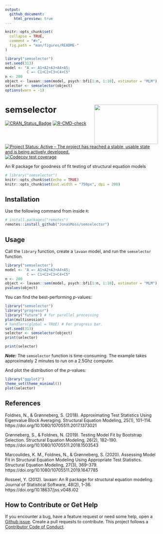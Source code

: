 ```yaml
---
output:
  github_document:
    html_preview: true
---
```


<!-- README.md is generated from README.Rmd. Please edit that file -->

```r
knitr::opts_chunk$set(
  collapse = TRUE,
  comment = "#>",
  fig.path = "man/figures/README-"
)
```

```r
library("semselector")
set.seed(313)
model <- "A =~ A1+A2+A3+A4+A5;
          C =~ C1+C2+C3+C4+C5"
n <- 200
object <- lavaan::sem(model, psych::bfi[1:n, 1:10], estimator = "MLM")
selector <- semselector(object)
options(warn = -1)
```
# semselector <img src="man/figures/logo.png" align="right" width="210" height="130" />

[![CRAN_Status_Badge](https://www.r-pkg.org/badges/version/semselector)](https://cran.r-project.org/package=semselector)
[![R-CMD-check](https://github.com/JonasMoss/semselector/workflows/R-CMD-check/badge.svg)](https://github.com/JonasMoss/semselector/actions)
[![Project Status: Active – The project has reached a stable, usable state and is being actively developed.](https://www.repostatus.org/badges/latest/active.svg)](https://www.repostatus.org/#active)
[![Codecov test coverage](https://codecov.io/gh/JonasMoss/semselector/branch/main/graph/badge.svg)](https://app.codecov.io/gh/JonasMoss/semselector?branch=main)


An R package for goodness of fit testing of structural equation models
```r
# library("semselector")
knitr::opts_chunk$set(echo = TRUE)
knitr::opts_chunk$set(out.width = "750px", dpi = 200)
```

## Installation
Use the following command from inside `R`:
```r
# install.packages("remotes")
remotes::install_github("JonasMoss/semselector")
```

## Usage
Call the `library` function, create a `lavaan` model, and run the 
`semselector` function. 

```r
library("semselector")
model <- "A =~ A1+A2+A3+A4+A5;
          C =~ C1+C2+C3+C4+C5"
n <- 200
object <- lavaan::sem(model, psych::bfi[1:n, 1:10], estimator = "MLM")
pvalues(object)
```

You can find the best-performing *p*-values:
``` r
library("semselector")
library("progressr")
library("future") # for parallel processing
plan(multisession)
# handlers(global = TRUE) # For progress bar.
set.seed(313)
selector <- semselector(object)
print(selector)
```

``` r
print(selector)
```

***Note:*** The `semselector` function is time-consuming. The example takes 
approximately 2 minutes to run on a 2.5Ghz computer. 

And plot the distribution of the *p*-values:

``` r
library("ggplot2")
theme_set(theme_minimal())
plot(selector)
```

## References
Foldnes, N., & Grønneberg, S. (2018). Approximating Test Statistics Using Eigenvalue Block Averaging. Structural Equation Modeling, 25(1), 101–114. https://doi.org/10.1080/10705511.2017.1373021

Grønneberg, S., & Foldnes, N. (2019). Testing Model Fit by Bootstrap Selection. Structural Equation Modeling, 26(2), 182–190. https://doi.org/10.1080/10705511.2018.1503543

Marcoulides, K. M., Foldnes, N., & Grønneberg, S. (2020). Assessing Model Fit in Structural Equation Modeling Using Appropriate Test Statistics. Structural Equation Modeling, 27(3), 369–379. https://doi.org/10.1080/10705511.2019.1647785

Rosseel, Y. (2012). lavaan: An R package for structural equation modeling.
Journal of Statistical Software, 48(2), 1–36. https://doi.org/10.18637/jss.v048.i02

## How to Contribute or Get Help
If you encounter a bug, have a feature request or need some help, open a [Github issue](https://github.com/JonasMoss/semselector/issues). Create a pull requests to contribute. This project follows a [Contributor Code of Conduct](https://www.contributor-covenant.org/version/1/4/code-of-conduct.md).
